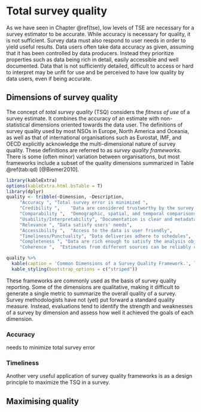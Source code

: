 # Total survey quality  {#tsq}

As we have seen in Chapter \@ref(tse), low levels of TSE are necessary for a survey estimator to be accurate. While accuracy is necessary for quality, it is not sufficient. Survey data must also respond to user needs in order to yield useful results. Data users often take data accuracy as given, assuming that it has been controlled by data producers. Instead they prioritize properties such as data being rich in detail, easily accessible and well documented. Data that is not sufficiently detailed, difficult to access or hard to interpret may be unfit for use and be perceived to have low quality by data users, even if being accurate.

## Dimensions of survey quality

The concept of *total survey quality* (TSQ) considers the *fitness of use* of a survey estimate. It combines the accuracy of an estimate with non-statistical dimensions oriented towards the data user. The definitions of survey quality used by most NSOs in Europe, North America and Oceania, as well as that of international organisations such as Eurostat, IMF, and OECD explicitly acknowledge the multi-dimensional nature of survey quality. These definitions are referred to as *survey quality frameworks*. There is some (often minor) variation between organisations, but most frameworks include a subset of the quality dimensions summarized in Table \@ref(tab:qd) [@Biemer2010].

```r
library(kableExtra)
options(kableExtra.html.bsTable = T)
library(dplyr)
quality <- tribble(~Dimension, ~Description,
     "Accuracy ", "Total survey error is minimized ",
     "Credibility ", 	"Data are considered trustworthy by the survey community", 
     "Comparability ",	"Demographic, spatial, and temporal comparisons are valid", 
     "Usability/Interpretability", "Documentation is clear and metadata are well-managed", 
     "Relevance ", "Data satisfy users' needs", 
     "Accessibility ",	"Access to the data is user friendly",
     "Timeliness/Punctuality", "Data deliveries adhere to schedules",
     "Completeness ", "Data are rich enough to satisfy the analysis objectives without undue burden on respondents", 
     "Coherence ",	"Estimates from different sources can be reliably combined")

quality %>%
  kable(caption = 'Common Dimensions of a Survey Quality Framework.', label = "qd") %>%
  kable_styling(bootstrap_options = c("striped")) 
```

These frameworks are commonly used as the basis of survey quality reporting. Some of the dimensions are qualitative, making it difficult to generate a single metric to summarize the overall quality of a survey. Survey methodologists have not (yet) put forward a standard quality measure. Instead, evaluations tend to identify the strength and weaknesses of a survey by dimension and assess how well it achieved the goals of each dimension. 

### Accuracy

needs to minimize total survey error

### Timeliness


Another very useful application of survey quality frameworks is as a design principle to maximize the TSQ in a survey.   


## Maximising quality
